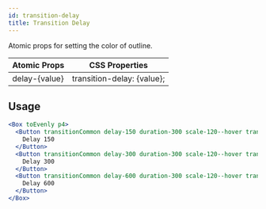 ```yaml
---
id: transition-delay
title: Transition Delay
---
```


Atomic props for setting the color of outline.

| Atomic Props  | CSS Properties             |
| ------------- | -------------------------- |
| delay-{value} | transition-delay: {value}; |

## Usage

```jsx live
<Box toEvenly p4>
  <Button transitionCommon delay-150 duration-300 scale-120--hover translateY-10 bgBlue500--hover>
    Delay 150
  </Button>
  <Button transitionCommon delay-300 duration-300 scale-120--hover translateY-10 bgBlue500--hover>
    Delay 300
  </Button>
  <Button transitionCommon delay-600 duration-300 scale-120--hover translateY-10 bgBlue500--hover>
    Delay 600
  </Button>
</Box>
```
